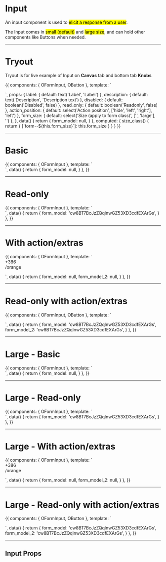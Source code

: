 


<Meta title='Components|Forms/Input' />

# Input

An input component is used to <mark>elicit a response from a user</mark>.

The Input comes in <mark>small (default)</mark> and <mark>large size</mark>, and can hold other components like Buttons when needed.

<hr/>

# Tryout

Tryout is for live example of Input on **Canvas** tab and bottom tab **Knobs**

<Story name='Tryout'>
  {{
    components: { OFormInput, OButton },
    template: `<form class="form" :class="size_class">
      <o-form-input id="form_basic" 
        v-model="form_model" 
        :label="label"
        :description="description"
        :disabled="disabled"
        :read_only="read_only"
        :action_position="action_position">
        <div slot="action">
          <o-button text="copy to clipboard" size="small" />
        </div>
      </o-form-input>
    </form>`,
    props: {
      label: {
        default: text('Label', 'Label')
      },
      description: {
        default: text('Description', 'Description text')
      },
      disabled: {
        default: boolean('Disabled', false)
      },
      read_only: {
        default: boolean('Readonly', false)
      },
      action_position: {
        default: select('Action position', ['hide', 'left', 'right'], 'left')
      },
      form_size: {
        default: select('Size (apply to form class)', ['', 'large'], '')
      },
    },
    data() {
      return {
        form_model: null,
      }
    },
    computed: {
      size_class() {
        return { [`form--${this.form_size}`]: this.form_size }
      }
    }
  }}
</Story>

<hr/>


# Basic

<Preview>
  <Story name='Basic'>
    {{
      components: { OFormInput },
      template: `<form class="form">
        <o-form-input id="form_basic" 
          v-model="form_model" 
          label="Label"
          description="Description text" />
      </form>`,
      data() {
        return {
          form_model: null,
        }
      },
    }}
  </Story>
</Preview>

<hr/>


# Read-only

<Preview>
  <Story name='Read-only'>
    {{
      components: { OFormInput },
      template: `<form class="form">
        <o-form-input id="form_basic" 
          v-model="form_model" 
          label="Label"
          description="Description text"
          :read_only="true" />
      </form>`,
      data() {
        return {
          form_model: 'cw8BT7BcJzZQqlnwGZ53XD3cdfEXArGs',
        }
      },
    }}
  </Story>
</Preview>

<hr/>


# With action/extras

<Preview>
  <Story name='With action/extras'>
    {{
      components: { OFormInput },
      template: `<form class="form">
        <o-form-input id="form_basic" 
          v-model="form_model" 
          label="Your phone number"
          description="Description text">
          <div slot="action">
            +386
          </div>
        </o-form-input>
        <o-form-input id="form_basic_2" 
          v-model="form_model_2" 
          label="https://example.com"
          description="Description text"
          action_position="right">
          <div slot="action">
            /orange
          </div>
        </o-form-input>
      </form>`,
      data() {
        return {
          form_model: null,
          form_model_2: null,
        }
      },
    }}
  </Story>
</Preview>

<hr/>


# Read-only with action/extras

<Preview>
  <Story name='Read-only with action/extras'>
    {{
      components: { OFormInput, OButton },
      template: `<form class="form">
        <o-form-input id="form_basic" 
          v-model="form_model" 
          label="Your phone number"
          description="To change your API key please contact support"
          :read_only="true">
          <div slot="action">
            <o-button text="copy to clipboard" size="small" />
          </div>
        </o-form-input>
        <o-form-input id="form_basic_2" 
          v-model="form_model_2" 
          label="Your API key"
          description="To change your API key please contact support"
          :read_only="true"
          action_position="right">
          <div slot="action">
            <o-button text="copy to clipboard" size="small" />
          </div>
        </o-form-input>
      </form>`,
      data() {
        return {
          form_model: 'cw8BT7BcJzZQqlnwGZ53XD3cdfEXArGs',
          form_model_2: 'cw8BT7BcJzZQqlnwGZ53XD3cdfEXArGs',
        }
      },
    }}
  </Story>
</Preview>

<hr/>


# Large - Basic

<Preview>
  <Story name='Large - Basic'>
    {{
      components: { OFormInput },
      template: `<form class="form form--large">
        <o-form-input id="form_basic" 
          v-model="form_model" 
          label="Large"
          description="Description text" />
      </form>`,
      data() {
        return {
          form_model: null,
        }
      },
    }}
  </Story>
</Preview>

<hr/>


# Large - Read-only

<Preview>
  <Story name='Large - Read-only'>
    {{
      components: { OFormInput },
      template: `<form class="form form--large">
        <o-form-input id="form_basic" 
          v-model="form_model" 
          label="Label"
          description="Description text"
          :read_only="true" />
      </form>`,
      data() {
        return {
          form_model: 'cw8BT7BcJzZQqlnwGZ53XD3cdfEXArGs',
        }
      },
    }}
  </Story>
</Preview>

<hr/>


# Large - With action/extras

<Preview>
  <Story name='Large - With action/extras'>
    {{
      components: { OFormInput },
      template: `<form class="form form--large">
        <o-form-input id="form_basic" 
          v-model="form_model" 
          label="Your phone number"
          description="Description text">
          <div slot="action">
            +386
          </div>
        </o-form-input>
        <o-form-input id="form_basic_2" 
          v-model="form_model_2" 
          label="https://example.com"
          description="Description text"
          action_position="right">
          <div slot="action">
            /orange
          </div>
        </o-form-input>
      </form>`,
      data() {
        return {
          form_model: null,
          form_model_2: null,
        }
      },
    }}
  </Story>
</Preview>

<hr/>


# Large - Read-only with action/extras

<Preview>
  <Story name='Large - Read-only with action/extras'>
    {{
      components: { OFormInput, OButton },
      template: `<form class="form form--large">
        <o-form-input id="form_basic" 
          v-model="form_model" 
          label="Your phone number"
          description="To change your API key please contact support"
          :read_only="true">
          <div slot="action">
            <o-button text="copy to clipboard" size="small" />
          </div>
        </o-form-input>
        <o-form-input id="form_basic_2" 
          v-model="form_model_2" 
          label="Your API key"
          description="To change your API key please contact support"
          :read_only="true"
          action_position="right">
          <div slot="action">
            <o-button text="copy to clipboard" size="small" />
          </div>
        </o-form-input>
      </form>`,
      data() {
        return {
          form_model: 'cw8BT7BcJzZQqlnwGZ53XD3cdfEXArGs',
          form_model_2: 'cw8BT7BcJzZQqlnwGZ53XD3cdfEXArGs',
        }
      },
    }}
  </Story>
</Preview>

<hr/>

## Input Props

<Props of={OFormInput} />

